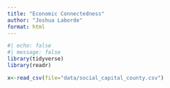 ```yaml
---
title: "Economic Connectedness"
author: "Joshua Laborde"
format: html
---
```



```r
#| echo: false
#| message: false
library(tidyverse)
library(readr)
```

```r
x<-read_csv(file="data/social_capital_county.csv")
```

